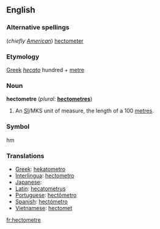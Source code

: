 ==English==

===Alternative spellings===
(''chiefly [[w:American English|American]]'') [[hectometer]]

===Etymology===
[[Greek]] ''[[hecato]]'' hundred + [[metre]]

===Noun===
'''hectometre'''  (''plural:'' '''[[hectometres]]''')
# An [[SI#Abbreviation|SI]]/MKS unit of measure, the length of a 100 [[metre]]s.

===Symbol===
hm

===Translations===
*[[Greek]]: [[hekatometro]]
*[[Interlingua]]: [[hectometro]]
*[[Japanese]]: [[]]
*[[Latin]]: [[hecatometrus]]
*[[Portuguese]]: [[hectômetro]] {{m}}
*[[Spanish]]: [[hectómetro]] {{m}}
*[[Vietnamese]]: [[hectomet]]
[[fr:hectometre]]